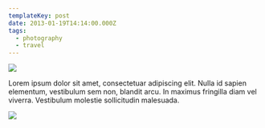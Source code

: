 ```yaml
---
templateKey: post
date: 2013-01-19T14:14:00.000Z
tags:
  - photography
  - travel
---
```

![](../../static/assets/20130119-IMG_5858.jpg)

Lorem ipsum dolor sit amet, consectetuar adipiscing elit. Nulla id sapien elementum, vestibulum sem non, blandit arcu. In maximus fringilla diam vel viverra. Vestibulum molestie sollicitudin malesuada.

![](../../static/assets/20130119-IMG_5838.jpg)
